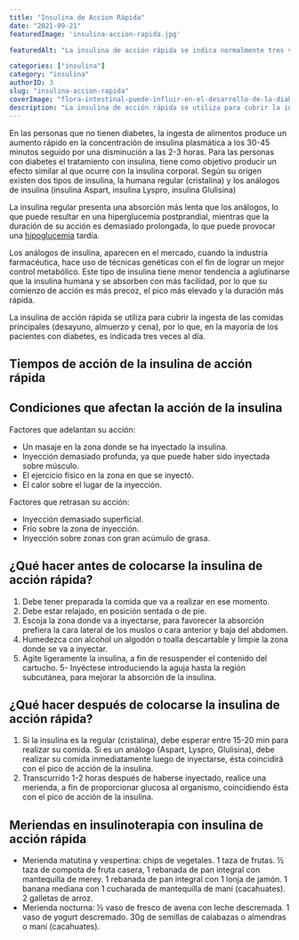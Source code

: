 ```yaml
---
title: "Insulina de Accion Rápida"
date: "2021-09-21"
featuredImage: 'insulina-accion-rapida.jpg'

featuredAlt: "La insulina de acción rápida se indica normalmente tres veces al día"

categories: ["insulina"]
category: "insulina"
authorID: 3
slug: "insulina-accion-rapida"
coverImage: "flora-intestinal-puede-influir-en-el-desarrollo-de-la-diabetes.jpg"
description: "La insulina de acción rápida se utiliza para cubrir la ingesta de las comidas principales (desayuno, almuerzo y cena), por lo que, en la mayoría de los pacientes con diabetes, es indicada tres veces al día."
---
```





En las personas que no tienen diabetes, la ingesta de alimentos produce un aumento rápido en la concentración de insulina plasmática a los 30-45 minutos seguido por una disminución a las 2-3 horas. Para las personas con diabetes el tratamiento con insulina, tiene como objetivo producir un efecto similar al que ocurre con la insulina corporal. Según su origen existen dos tipos de insulina, la humana regular (cristalina) y los análogos de insulina (insulina Aspart, insulina Lyspro, insulina Glulisina)

La insulina regular presenta una absorción más lenta que los análogos, lo que puede resultar en una hiperglucemia postprandial, mientras que la duración de su acción es demasiado prolongada, lo que puede provocar una [hipoglucemia](/la-hipoglucemia-nivel-bajo-de-azucar-en-sangre) tardía.

Los análogos de insulina, aparecen en el mercado, cuando la industria farmacéutica, hace uso de técnicas genéticas con el fin de lograr un mejor control metabólico. Este tipo de insulina tiene menor tendencia a aglutinarse que la insulina humana y se absorben con más facilidad, por lo que su comienzo de acción es más precoz, el pico más elevado y la duración más rápida.

La insulina de acción rápida se utiliza para cubrir la ingesta de las comidas principales (desayuno, almuerzo y cena), por lo que, en la mayoría de los pacientes con diabetes, es indicada tres veces al día. 

## Tiempos de acción de la insulina de acción rápida

<InsulinaRapida/>


## Condiciones que afectan la acción de la insulina

Factores que adelantan su acción:
- Un masaje en la zona donde se ha inyectado la insulina.
- Inyección demasiado profunda, ya que puede haber sido inyectada sobre músculo.
- El ejercicio físico en la zona en que se inyectó.
- El calor sobre el lugar de la inyección.

Factores que retrasan su acción:

- Inyección demasiado superficial.
- Frío sobre la zona de inyección.
- Inyección sobre zonas con gran acúmulo de grasa. 

<div>
<PostOptIn/>
</div>

## ¿Qué hacer antes de colocarse la insulina de acción rápida?

1. Debe tener preparada la comida que va a realizar en ese momento. 
2. Debe estar relajado, en posición sentada o de pie.
3. Escoja la zona donde va a inyectarse, para favorecer la absorción prefiera la cara lateral de los muslos o cara anterior y baja del abdomen.
4. Humedezca con alcohol un algodón o toalla descartable y limpie la zona donde se va a inyectar.
5. Agite ligeramente la insulina, a fin de resuspender el contenido del cartucho. 5- Inyéctese introduciendo la aguja hasta la región subcutánea, para mejorar la absorción de la insulina. 

## ¿Qué hacer después de colocarse la insulina de acción rápida?
1. Si la insulina es la regular (cristalina), debe esperar entre 15-20 min para realizar su comida. Si es un análogo (Aspart, Lyspro, Glulisina), debe realizar su comida inmediatamente luego de inyectarse, ésta coincidirá con el pico de acción de la insulina. 
2. Transcurrido 1-2 horas después de haberse inyectado, realice una merienda, a fin de proporcionar glucosa al organismo, coincidiendo ésta con el pico de acción de la insulina. 


## Meriendas en insulinoterapia con insulina de acción rápida
-	Merienda matutina y vespertina: chips de vegetales. 1 taza de frutas. ½ taza de compota de fruta casera, 1 rebanada de pan integral con mantequilla de merey. 1 rebanada de pan integral con 1 lonja de jamón. 1 banana mediana con 1 cucharada de mantequilla de maní (cacahuates). 2 galletas de arroz.
-	Merienda nocturna: ½ vaso de fresco de avena con leche descremada. 1 vaso de yogurt descremado. 30g de semillas de calabazas o almendras o maní (cacahuates).


